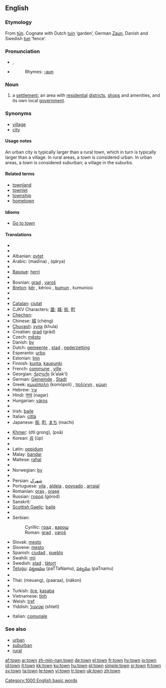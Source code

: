 ==English==

{{rank|show|terms|sort|435|town|dark|ye|common}}

===Etymology===
From {{OE.}} [[tun|tūn]]. Cognate with Dutch [[tuin]] ‘garden’, German [[Zaun]], Danish and Swedish [[tun]] ‘fence’.

===Pronunciation===
* {{IPA|/taʊ̯n/}}, {{SAMPA|/taUn/}}
* {{audio|en-us-town.ogg|Audio (US)}}
*: Rhymes: [[Rhymes:English:-aʊn|-aʊn]]

===Noun===
{{wikipedia}}
{{en-noun}}

# a [[settlement]]; an area with [[residential]] [[district]]s, [[shop]]s and amenities, and its own local [[government]].

===Synonyms===
* [[village]]
* [[city]]

====Usage notes====
{{rfc-level|Usage notes at L4+ not in L3 POS section (AutoFormat would have corrected level of Synonyms)}}
An urban city is typically larger than a rural town, which in turn is typically larger than a village. In rural areas, a ''town'' is considered urban. In urban areas, a ''town'' is considered suburban; a village in the suburbs.

====Related terms====
* [[townland]]
* [[townlet]]
* [[township]]
* [[hometown]]

====Idioms====
* [[Go to town]]

====Translations====
{{trans-top|noun}}
* {{trreq|Ainu}}
* {{trreq|Afrikaans}}
* Albanian: [[qytet]]
* Arabic: {{Arab|[[مدينة]]}} (madīna) {{f}}, {{Arab|[[قرية|قَرْيَةٌ]]}} (qárya) {{f}}
* {{trreq|Armenian}}
* [[Basque]]: [[herri]]
* {{trreq|Bengali}}
* Bosnian: [[grad#Bosnian|grad]] {{m}}, [[varoš]]
* [[Breton]]: [[kêr]] {{f}}, kêrioù {{p}}, [[kumun]] {{f}}, kumunioù {{p}}
* {{trreq|Bulgarian}}
* {{trreq|Burmese}}
* [[Catalan]]: [[ciutat]]
* CJKV Characters: [[堡]]; [[城]]; [[街]], [[町]]
* [[Chechen]]: {{t|ce|юрт|tr=jurt}}
* Chinese: [[城]] (chéng)
* [[Chuvash]]: [[хула]] (khula)
* Croatian: [[grad#Croatian|grad]] (grâd) {{m}}
* Czech: [[město]] {{n}}
* Danish: [[by#Danish|by]]
* Dutch: [[gemeente]] {{f}}, [[stad]] {{f}}, [[nederzetting]] {{f}}
* Esperanto: [[urbo]]
* Estonian: [[linn#Estonian|linn]]
* Finnish: [[kunta]], [[kaupunki]]
* French: [[commune]] {{f}}, [[ville]] {{f}}
* Georgian: [[ქალაქი]] (k‘alak‘i)
* German: [[Gemeinde]] {{f}}, [[Stadt]] {{f}}
* Greek: [[κωμόπολη]] (komópoli) {{f}}, [[πολίχνη]] {{f}}, [[κώμη]] {{f}}
* Hebrew: [[עיר]]
* Hindi: [[नगर]] (nagar)
* Hungarian: [[város]]
* {{trreq|Ido}}
* Irish: [[baile#Irish|baile]] {{m}}
* Italian: [[città]] {{f}}
* Japanese: [[街]], [[町]], [[まち]] (machi)
{{trans-mid}}
* [[Khmer]]: {{Khmr|[[ទីក្រុង]]}} (dtī grong), {{Khmr|[[ផ្សារ]]}} (psā)
* Korean: [[읍]] (ŭp)
* {{trreq|Kurdish}}
* Latin: [[oppidum]] {{n}}
* Malay: [[bandar]]
* Maltese: [[raħal]]
* {{trreq|Maori}}
* Norwegian: [[by#Norwegian|by]]
* {{trreq|Old English}}
* Persian: [[شهرک]]
* Portuguese: [[vila]] {{f}}, [[aldeia]] {{f}}, [[povoado]] {{m}}, [[arraial]] {{m}}
* Romanian: [[oraş]] {{n}}, [[oraşe]] {{p}}
* Russian: [[город]] (górod) {{m}}
* Sanskrit: {{t|sa|sc=Deva|नगर|tr=nágara|n}}
* [[Scottish Gaelic]]: [[baile#Scottish Gaelic|baile]] {{m}}
* {{trreq|Scots}}
* Serbian:
*: Cyrillic: [[град#Serbian|град]] {{m}}, [[варош]]
*: Roman: [[grad]] {{m}}, [[varoš]]
* Slovak: [[mesto#Slova|mesto]] {{n}}
* Slovene: [[mesto]] {{n}}
* Spanish: [[ciudad]] {{f}}, [[pueblo]] {{m}}
* Swahili: [[mji]]
* Swedish: [[stad]] {{c}}, [[tätort]] {{c}}
* [[Telugu]]: [[పట్టణము]] (paTTaNamu), [[పట్నము]] (paTnamu)
* {{trreq|Tetum}}
* Thai: {{Thai|[[เมือง]]}} (meuang), {{Thai|[[พารา]]}} (paaraa), {{Thai|[[นคร]]}} (nákon)
* {{trreq|Tongan}}
* Turkish: [[ilçe]], [[kasaba]]
* Vietnamese: [[tỉnh]]
* Welsh: [[tref]] {{f}}
* Yiddish: [[שטעטל]] (shtetl) {{n}}
{{trans-bottom}}

{{trans-top|adjective}}
* Italian: [[comunale]]
{{trans-mid}}
{{trans-bottom}}

===See also===
* [[urban]]
* [[suburban]]
* [[rural]]

[[Category:1000 English basic words]]

[[af:town]]
[[ar:town]]
[[zh-min-nan:town]]
[[de:town]]
[[el:town]]
[[fr:town]]
[[hy:town]]
[[io:town]]
[[id:town]]
[[it:town]]
[[kk:town]]
[[ku:town]]
[[hu:town]]
[[pl:town]]
[[simple:town]]
[[sr:town]]
[[fi:town]]
[[sv:town]]
[[ta:town]]
[[te:town]]
[[vi:town]]
[[tr:town]]
[[uk:town]]
[[zh:town]]